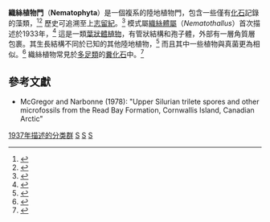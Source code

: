 {{Automatic Taxobox
| taxon = Nematophyta
| authority = Lang, 1937<ref name=Strother1993>{{cite journal | author = Strother, P.K. | year = 1993 | title = Clarification of the Genus ''Nematothallus'' Lang | url = https://archive.org/details/sim_journal-of-paleontology_1993-11_67_6/page/1090 | journal = Journal of Paleontology | volume = 67 | issue = 6 | pages = 1090–1094| jstor=1306131 | doi=}}</ref>
| fossil_range = {{fossil range|晚志留世|泥盆纪|ref=<ref name='Graham'>{{cite journal|pages=11025–11029|title=Resistant tissues of modern marchantioid liverworts resemble enigmatic Early Paleozoic microfossils|volume=101|issue=30|date=2004-07-27|journal=Proceedings of the National Academy of Sciences|url=http://www.pnas.org/cgi/doi/10.1073/pnas.0400484101|accessdate=2018-04-02|author=Linda E. Graham, Lee W. Wilcox, Martha E. Cook, Patricia G. Gensel|doi=10.1073/pnas.0400484101}}</ref>}}
|image = Cosmochlaina.png
|image_caption = ''Cosmochlaina''的角質層
| regnum_authority = Strother 1993
|subdivision_ranks = 屬
|subdivision =
'''Nematothalaceae''':
{{linked species list
|Nematothallus|Lang, 1937
|Cosmochlaina|Edwards, 1986}}
'''Nematophytaceae''':
{{linked species list
|Nematoplexus|Lyon, 1962
|Nematasketum|Burgess and Edwards, 1988
|Prototaxites|Dawson, 1859<ref name=Taylor2009>Included in the Nematophyta by  {{cite journal|url=http://www.crossref.org/iPage?doi=10.2110%2Fpalo.2008.p08-046r|pages=167–180|title=ULTRASTRUCTURE OF ENIGMATIC PHYTOCLASTS (BANDED TUBES) FROM THE SILURIAN-LOWER DEVONIAN: EVIDENCE FOR AFFINITIES AND ROLE IN EARLY TERRESTRIAL ECOSYSTEMS|journal=PALAIOS|volume=24|issue=3|accessdate=2018-04-02|doi=10.2110/palo.2008.p08-046r|author=W. A. TAYLOR, C. H. WELLMAN}}</ref>}}
}}

'''織絲植物門'''（'''Nematophyta'''）是一個複系的陸地植物門，包含一些僅有[[化石|化石]]記錄的藻類，<ref name=Smith2013>{{cite journal|url=http://doi.wiley.com/10.1111/j.1475-4983.2012.01203.x|pages=345–357|title=A new view onNematothallus: coralline red algae from the Silurian of Gotland|journal=Palaeontology|volume=56|issue=2|date=2013-03-01|issn=1475-4983|language=en|accessdate=2018-04-02|doi=10.1111/j.1475-4983.2012.01203.x|author=MARTIN R. SMITH, NICHOLAS J. BUTTERFIELD}}</ref><ref name=Niklas1976>{{Cite journal
 | author = Niklas, K. J.
 | year = 1976
 | title = Chemical Examinations of Some Non-Vascular Paleozoic Plants
 | journal = Brittonia
 | volume = 28
 | issue = 1
 | pages = 113–137
 | doi = 10.2307/2805564
 | url = http://www.springerlink.com/index/P481077W46U31855.pdf
 | jstor = 2805564
 }}{{Dead link|date=2020年3月 |bot=InternetArchiveBot |fix-attempted=yes }}</ref> 歷史可追溯至上[[志留紀|志留紀]]。<ref name=Fayers2003>{{cite journal | author = Fayers | year = 2003 | doi = 10.1017/S0263593300000729 | title = A review of the palaeoenvironments and biota of the Windyfield chert | journal = Transactions of the Royal Society of Edinburgh: Earth Sciences | volume = 94 | last2 = Trewin | first2 = Nigel H. | issue = 4 }}</ref> 模式屬[[織絲體屬|織絲體屬]]（''Nematothallus''）首次描述於1933年，<ref name=Lang1937>{{cite journal
 | author = Lang, W.H.
 | year = 1937
 | title = On the Plant-Remains from the Downtonian of England and Wales
 | journal = Philosophical Transactions of the Royal Society B
 | volume = 227
 | issue = 544
 | pages = 245–291
 | doi = 10.1098/rstb.1937.0004
| jstor=92244
 | bibcode=1937RSPTB.227..245L
}}</ref> 這是一類[[葉狀體植物|葉狀體植物]]，有管狀結構和孢子體，外部有一層角質層包裹。其生長結構不同於已知的其他陸地植物，<ref name=Strother1988>{{cite journal
 | author = Strother, P.K.
 | year = 1988
 | title = New Species of ''Nematothallus'' from the Silurian Bloomsburg Formation of Pennsylvania
 | url = https://archive.org/details/sim_journal-of-paleontology_1988-11_62_6/page/967
 | journal = Journal of Paleontology
 | volume = 62
 | issue = 6
 | pages = 967–982
| jstor=1305385
 | doi=
}}</ref> 而且其中一些植物與真菌更為相似。<ref name="Edwards2012">{{cite journal|title=Evidence for a fungal affinity for Nematasketum, a close ally of Prototaxites|journal=Botanical Journal of the Linnean Society|url=https://academic.oup.com/botlinnean/article/168/1/1/2416186|date=2012-01-01|volume=168|issue=1|doi=10.1111/j.1095-8339.2011.01195.x|pages=1–18|issn=0024-4074|language=en|accessdate=2018-04-02|author=Dianne Edwards, Lindsey Axe}}</ref> 織絲植物常見於[[多足類|多足類]]的[[糞化石|糞化石]]中。<ref name="ref_">{{cite journal|url=http://www.crossref.org/iPage?doi=10.2110%2Fpalo.2011.p11-094r|pages=509–522|title=SELECTIVE FEEDING IN AN EARLY DEVONIAN TERRESTRIAL ECOSYSTEM|journal=PALAIOS|volume=27|issue=7|accessdate=2018-04-02|doi=10.2110/palo.2011.p11-094r|author=D. EDWARDS, P. A. SELDEN, L. AXE}}</ref>

== 參考文獻==
{{reflist}}
* McGregor and Narbonne (1978): "Upper Silurian trilete spores and other microfossils from the Read Bay Formation, Cornwallis Island, Canadian Arctic"

{{taxonbar}}
[[Category:_1937年描述的分类群|1937年描述的分类群]]
[[Category:植物|S]]
[[Category:志留紀生物|S]]
[[Category:泥盆紀生物|S]]